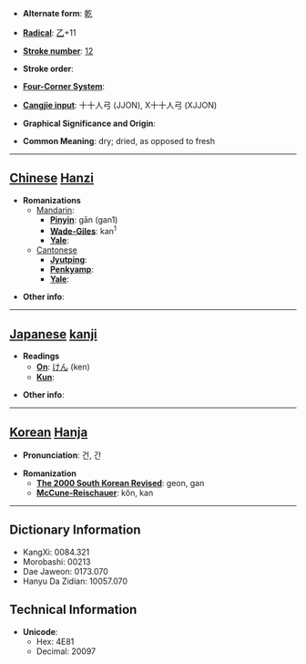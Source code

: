 * '''Alternate form''': [[乾]]

* '''[[Wiktionary:Chinese radical index| Radical]]''': [[Wiktionary:Chinese radical index 乙|乙]]+11

* '''[[Wiktionary:Chinese total strokes index|Stroke number]]''': [[Wiktionary:Chinese total strokes index 12|12]]

* '''Stroke order''': 

* '''[[Wiktionary:Chinese four corner index|Four-Corner System]]''': 

* '''[[Wiktionary:Chinese Cangjie index|Cangjie input]]''': 十十人弓 (JJON), X十十人弓 (XJJON)

* '''Graphical Significance and Origin''': 

* '''Common Meaning''': dry; dried, as opposed to fresh

----

== [[Chinese]] [[Hanzi]] ==

* '''Romanizations'''
** [[Mandarin]]:
*** '''[[Pinyin]]''': gān (gan1)
*** '''[[Wade-Giles]]''': kan<sup>1</sup>
*** '''[[Yale]]''': 
**[[Cantonese]]
***'''[[Jyutping]]''':
***'''[[Penkyamp]]''': 
***'''[[Yale]]''': 

* '''Other info''': 

----

== [[Japanese]] [[kanji]] ==

* '''Readings'''
** '''[[On]]''': [[けん]] (ken)
** '''[[Kun]]''': 

* '''Other info''':  

----

== [[Korean]] [[Hanja]] ==

* '''Pronunciation''': 건, 간

* '''Romanization'''
** '''[[The 2000 South Korean Revised Romanization|The 2000 South Korean Revised]]''': geon, gan
** '''[[McCune-Reischauer]]''': kŏn, kan

----

== Dictionary Information ==

* KangXi: 0084.321
* Morobashi: 00213
* Dae Jaweon: 0173.070
* Hanyu Da Zidian: 10057.070

== Technical Information ==

* '''Unicode''':
** Hex: 4E81
** Decimal: 20097